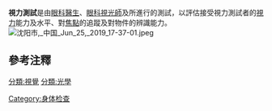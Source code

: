 {{medical}}
{{expand|time=2013-04-30T09:20:33+00:00}}
{{unreferenced|time=2013-04-30T09:20:33+00:00}}
{{Infobox diagnostic
| name            = 視力測試
| image           = Snellen chart.svg
| alt             = 
| caption         = {{le|斯內倫視力表|snellen chart}}是視力測試时经常被使用的表格
| pronounce       =  
| synonyms        = 
| DiseasesDB      = 
| ICD10           = <!--{{ICD10|Group|Major|minor|LinkGroup|LinkMajor}}-->
| ICD9            = 
| ICDO            =
| MedlinePlus     = 003434
| eMedicine       = 
| MeshID          =
| LOINC           = {{LOINC|29271-4}}
| reference_range =
}}

'''視力測試'''是由[[眼科|眼科]][[醫生|醫生]]、[[视光学|眼科視光師]]及{{le|视觉矫正师|Orthoptics}}所進行的測試，以評估接受視力測試者的[[視力|視力]]能力及水平、對[[焦點|焦點]]的追蹤及對物件的辨識能力。
[[File:沈阳市,_中国_Jun_25,_2019_17-37-01.jpeg|thumb]]
== 參考注釋 ==
{{reflist}}
{{Medical records and physical exam}}
[[分類:視覺|分類:視覺]]
[[分類:光學|分類:光學]]
[[Category:身体检查|Category:身体检查]]